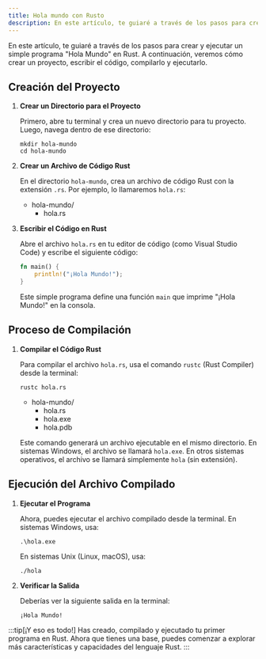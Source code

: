 ```yaml
---
title: Hola mundo con Rusto
description: En este artículo, te guiaré a través de los pasos para crear y ejecutar un simple programa "Hola Mundo" en Rust.
---
```



En este artículo, te guiaré a través de los pasos para crear y ejecutar un simple programa "Hola Mundo" en Rust. A continuación, veremos cómo crear un proyecto, escribir el código, compilarlo y ejecutarlo.

## Creación del Proyecto

1. **Crear un Directorio para el Proyecto**

   Primero, abre tu terminal y crea un nuevo directorio para tu proyecto. Luego, navega dentro de ese directorio:

   ```shell
   mkdir hola-mundo
   cd hola-mundo
   ```

2. **Crear un Archivo de Código Rust**

   En el directorio `hola-mundo`, crea un archivo de código Rust con la extensión `.rs`. Por ejemplo, lo llamaremos `hola.rs`:

   <FileTree>

      - hola-mundo/
         - hola.rs

   </FileTree>

3. **Escribir el Código en Rust**

   Abre el archivo `hola.rs` en tu editor de código (como Visual Studio Code) y escribe el siguiente código:

   ```rust title="hola.rs"
   fn main() {
       println!("¡Hola Mundo!");
   }
   ```

   Este simple programa define una función `main` que imprime "¡Hola Mundo!" en la consola.

## Proceso de Compilación

1. **Compilar el Código Rust**

   Para compilar el archivo `hola.rs`, usa el comando `rustc` (Rust Compiler) desde la terminal:

   ```shell
   rustc hola.rs
   ```

   <FileTree>

      - hola-mundo/
         - hola.rs
         - hola.exe
         - hola.pdb

   </FileTree>

   Este comando generará un archivo ejecutable en el mismo directorio. En sistemas Windows, el archivo se llamará `hola.exe`. En otros sistemas operativos, el archivo se llamará simplemente `hola` (sin extensión).
 

## Ejecución del Archivo Compilado

1. **Ejecutar el Programa**

   Ahora, puedes ejecutar el archivo compilado desde la terminal. En sistemas Windows, usa:

   ```shell
   .\hola.exe
   ```

   En sistemas Unix (Linux, macOS), usa:

   ```shell
   ./hola
   ```

2. **Verificar la Salida**

   Deberías ver la siguiente salida en la terminal:

   ```shell
   ¡Hola Mundo!
   ```

:::tip[¡Y eso es todo!]
Has creado, compilado y ejecutado tu primer programa en Rust. Ahora que tienes una base, puedes comenzar a explorar más características y capacidades del lenguaje Rust.
:::